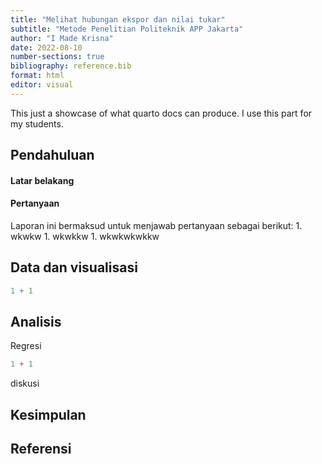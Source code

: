 ```yaml
---
title: "Melihat hubungan ekspor dan nilai tukar"
subtitle: "Metode Penelitian Politeknik APP Jakarta"
author: "I Made Krisna"
date: 2022-08-10
number-sections: true
bibliography: reference.bib
format: html
editor: visual
---
```


This just a showcase of what quarto docs can produce. I use this part for my students.

## Pendahuluan

#### Latar belakang



#### Pertanyaan

Laporan ini bermaksud untuk menjawab pertanyaan sebagai berikut:
1. wkwkw
1. wkwkkw
1. wkwkwkwkkw

## Data dan visualisasi

```r
1 + 1
```

## Analisis

Regresi

```r
1 + 1
```

diskusi

## Kesimpulan

## Referensi
